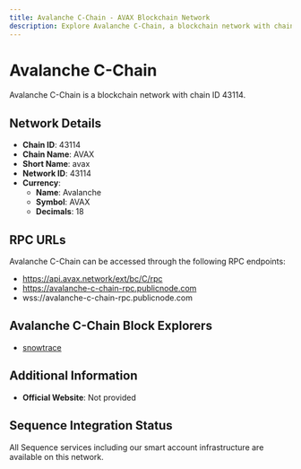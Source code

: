 ```yaml
--- 
title: Avalanche C-Chain - AVAX Blockchain Network
description: Explore Avalanche C-Chain, a blockchain network with chain ID 43114. Learn about its native currency, Avalanche, and how to interact with the network.
---
```


# Avalanche C-Chain

Avalanche C-Chain is a blockchain network with chain ID 43114.

## Network Details

- **Chain ID**: 43114
- **Chain Name**: AVAX
- **Short Name**: avax
- **Network ID**: 43114
- **Currency**: 
  - **Name**: Avalanche
  - **Symbol**: AVAX
  - **Decimals**: 18

## RPC URLs

Avalanche C-Chain can be accessed through the following RPC endpoints:

- https://api.avax.network/ext/bc/C/rpc
- https://avalanche-c-chain-rpc.publicnode.com
- wss://avalanche-c-chain-rpc.publicnode.com

## Avalanche C-Chain Block Explorers

- [snowtrace](https://snowtrace.io)

## Additional Information

- **Official Website**: Not provided

## Sequence Integration Status

All Sequence services including our smart account infrastructure are available on this network.
